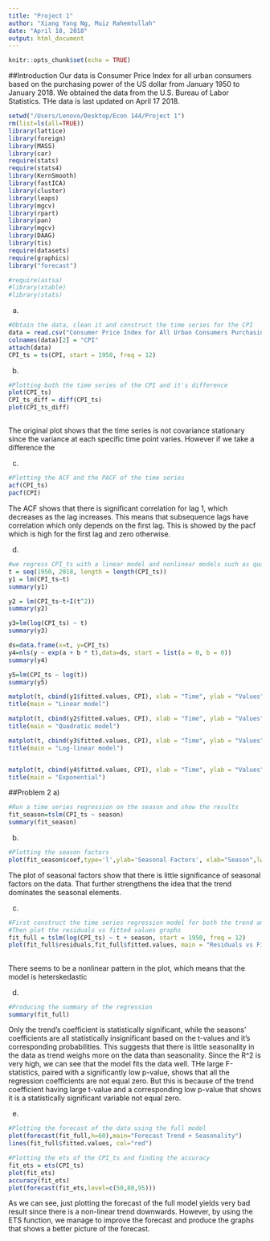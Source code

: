 ```yaml
---
title: "Project 1"
author: "Xiang Yang Ng, Muiz Rahemtullah"
date: "April 18, 2018"
output: html_document
---
```


```r
knitr::opts_chunk$set(echo = TRUE)
```
##Introduction
Our data is Consumer Price Index for all urban consumers based on the purchasing power of the US dollar from January 1950 to January 2018. We obtained the data from the U.S. Bureau of Labor Statistics. THe data is last updated on April 17 2018.
```r

setwd("/Users/Lenovo/Desktop/Econ 144/Project 1")
rm(list=ls(all=TRUE))
library(lattice)
library(foreign)
library(MASS)
library(car)
require(stats)
require(stats4)
library(KernSmooth)
library(fastICA)
library(cluster)
library(leaps)
library(mgcv)
library(rpart)
library(pan)
library(mgcv)
library(DAAG)
library(tis)
require(datasets)
require(graphics)
library("forecast")

#require(astsa)
#library(xtable)
#library(stats)
```

a)
```r
#Obtain the data, clean it and construct the time series for the CPI
data = read.csv("Consumer Price Index for All Urban Consumers Purchasing Power of the Consumer Dollar 1950_1-2018_1.csv")
colnames(data)[2] = "CPI"
attach(data)
CPI_ts = ts(CPI, start = 1950, freq = 12)

```
b)
```r
#Plotting both the time series of the CPI and it's difference
plot(CPI_ts)
CPI_ts_diff = diff(CPI_ts)
plot(CPI_ts_diff)
```
##
The original plot shows that the time series is not covariance stationary since the variance at each specific time point varies. However if we take a difference the 

c)
```r
#Plotting the ACF and the PACF of the time series
acf(CPI_ts)
pacf(CPI)
```

The ACF shows that there is significant correlation for lag 1, which decreases as the lag increases. This means that subsequence lags have correlation which only depends on the first lag. This is showed by the pacf which is high for the first lag and zero otherwise.

d)
```r
#we regress CPI_ts with a linear model and nonlinear models such as quadratic, logatithmatic and exponential and then plot the graphs 
t = seq(1950, 2018, length = length(CPI_ts))
y1 = lm(CPI_ts~t)
summary(y1)

y2 = lm(CPI_ts~t+I(t^2))
summary(y2)

y3=lm(log(CPI_ts) ~ t)
summary(y3)

ds=data.frame(x=t, y=CPI_ts)
y4=nls(y ~ exp(a + b * t),data=ds, start = list(a = 0, b = 0))
summary(y4)

y5=lm(CPI_ts ~ log(t))
summary(y5)

matplot(t, cbind(y1$fitted.values, CPI), xlab = "Time", ylab = "Values", lwd = 0.1)
title(main = "Linear model")

matplot(t, cbind(y2$fitted.values, CPI), xlab = "Time", ylab = "Values", lwd = 0.1)
title(main = "Quadratic model")

matplot(t, cbind(y3$fitted.values, CPI), xlab = "Time", ylab = "Values")
title(main = "Log-linear model")


matplot(t, cbind(y4$fitted.values, CPI), xlab = "Time", ylab = "Values")
title(main = "Exponential")
```

##Problem 2
a)
```r
#Run a time series regression on the season and show the results
fit_season=tslm(CPI_ts ~ season)
summary(fit_season)
```
b)
```r
#Plotting the season factors
plot(fit_season$coef,type='l',ylab='Seasonal Factors', xlab="Season",lwd=2, main="Plot of Seasonal Factors")

```

The plot of seasonal factors show that there is little significance of seasonal factors on the data. That further strengthens the idea that the trend dominates the seasonal elements.

(c)
```r
#First construct the time series regression model for both the trend and season
#Then plot the residuals vs fitted values graphs
fit_full = tslm(log(CPI_ts) ~ t + season, start = 1950, freq = 12)
plot(fit_full$residuals,fit_full$fitted.values, main = "Residuals vs Fitted values", xlab = "Residuals", ylab = "Fitted values")
```

##
There seems to be a nonlinear pattern in the plot, which means that the model is heterskedastic

(d)
```r
#Producing the summary of the regression
summary(fit_full)
```

Only the trend's coefficient is statistically significant, while the seasons' coefficients are all statistically insignificant based on the t-values and it's corresponding probabilities. This suggests that there is little seasonality in the data as trend weighs more on the data than seasonality. Since the R^2 is very high, we can see that the model fits the data well. THe large F-statistics, paired with a significantly low p-value, shows that all the regression coefficients are not equal zero. But this is because of the trend coefficient having large t-value and a corresponding low p-value that shows it is a statistically significant variable not equal zero.

e)
```r
#Plotting the forecast of the data using the full model 
plot(forecast(fit_full,h=60),main="Forecast Trend + Seasonality")
lines(fit_full$fitted.values, col="red")

#Plotting the ets of the CPI_ts and finding the accuracy
fit_ets = ets(CPI_ts)
plot(fit_ets)
accuracy(fit_ets)
plot(forecast(fit_ets,level=c(50,80,95)))
```

As we can see, just plotting the forecast of the full model yields very bad result since there is a non-linear trend downwards. However, by using the ETS function, we manage to improve the forecast and produce the graphs that shows a better picture of the forecast.